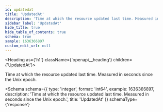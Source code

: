 ```yaml
---
id: updatedat
title: 'UpdatedAt'
description: 'Time at which the resource updated last time. Measured in seconds since the Unix epoch.'
sidebar_label: 'UpdatedAt'
hide_title: true
hide_table_of_contents: true
schema: true
sample: 1636366897
custom_edit_url: null
---
```



<Heading as={'h1'} className={'openapi__heading'} children={'UpdatedAt'}></Heading>

Time at which the resource updated last time. Measured in seconds since the Unix epoch.

<Schema
  schema={{
    type: 'integer',
    format: 'int64',
    example: 1636366897,
    description:
      'Time at which the resource updated last time. Measured in seconds since the Unix epoch.',
    title: 'UpdatedAt'
  }}
  schemaType={'response'}
></Schema>

